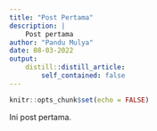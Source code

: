 ```yaml
---
title: "Post Pertama"
description: |
    Post pertama
author: "Pandu Mulya"
date: 08-03-2022
output:
    distill::distill_article:
        self_contained: false
---
```


```r
knitr::opts_chunk$set(echo = FALSE)
```

Ini post pertama.
